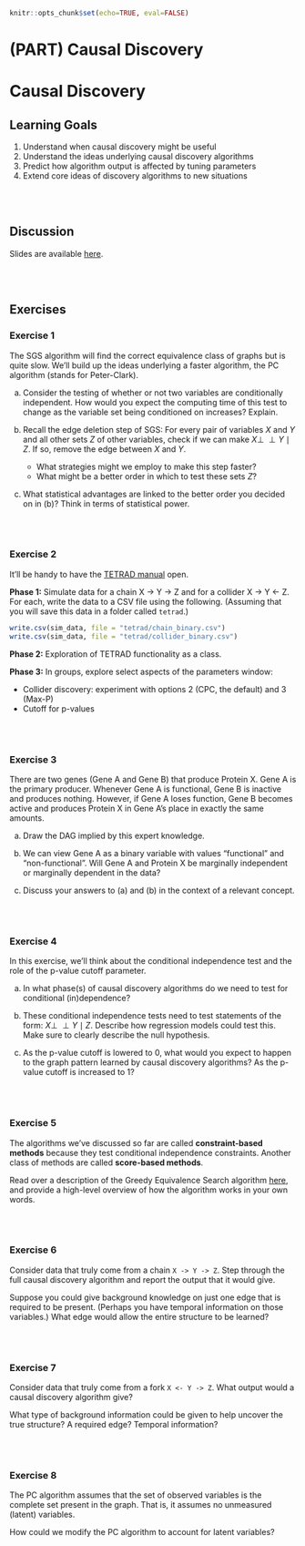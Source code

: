 ```r
knitr::opts_chunk$set(echo=TRUE, eval=FALSE)
```

# (PART) Causal Discovery {-}

# Causal Discovery

## Learning Goals {-}

1. Understand when causal discovery might be useful
2. Understand the ideas underlying causal discovery algorithms
3. Predict how algorithm output is affected by tuning parameters
4. Extend core ideas of discovery algorithms to new situations

<br><br>

## Discussion {-}

Slides are available [here](https://docs.google.com/presentation/d/1ckMGQ9YbjrUM5JCZ7EdNLrVfpS9pLYV0JUYMo9P0-xU/edit?usp=sharing).

<br><br>

## Exercises {-}

### Exercise 1 {-}

The SGS algorithm will find the correct equivalence class of graphs but is quite slow. We'll build up the ideas underlying a faster algorithm, the PC algorithm (stands for Peter-Clark).

a. Consider the testing of whether or not two variables are conditionally independent. How would you expect the computing time of this test to change as the variable set being conditioned on increases? Explain.

b. Recall the edge deletion step of SGS: For every pair of variables $X$ and $Y$ and all other sets $Z$ of other variables, check if we can make $X \perp \!\!\! \perp Y \mid Z$. If so, remove the edge between $X$ and $Y$.    
    - What strategies might we employ to make this step faster?
    - What might be a better order in which to test these sets $Z$?

c. What statistical advantages are linked to the better order you decided on in (b)? Think in terms of statistical power.

<br><br>

### Exercise 2 {-}

It'll be handy to have the [TETRAD manual](https://cmu-phil.github.io/tetrad/manual/) open.

**Phase 1:** Simulate data for a chain X -> Y -> Z and for a collider X -> Y <- Z. For each, write the data to a CSV file using the following. (Assuming that you will save this data in a folder called `tetrad`.)

```r
write.csv(sim_data, file = "tetrad/chain_binary.csv")
write.csv(sim_data, file = "tetrad/collider_binary.csv")
```

**Phase 2:** Exploration of TETRAD functionality as a class.

**Phase 3:** In groups, explore select aspects of the parameters window:

- Collider discovery: experiment with options 2 (CPC, the default) and 3 (Max-P)
- Cutoff for p-values

<br><br>

### Exercise 3 {-}

There are two genes (Gene A and Gene B) that produce Protein X. Gene A is the primary producer. Whenever Gene A is functional, Gene B is inactive and produces nothing. However, if Gene A loses function, Gene B becomes active and produces Protein X in Gene A's place in exactly the same amounts.

a. Draw the DAG implied by this expert knowledge.

b. We can view Gene A as a binary variable with values "functional" and "non-functional". Will Gene A and Protein X be marginally independent or marginally dependent in the data?

c. Discuss your answers to (a) and (b) in the context of a relevant concept.

<br><br>

### Exercise 4 {-}

In this exercise, we'll think about the conditional independence test and the role of the p-value cutoff parameter.

a. In what phase(s) of causal discovery algorithms do we need to test for conditional (in)dependence?

b. These conditional independence tests need to test statements of the form: $X \perp \!\!\! \perp Y \mid Z$. Describe how regression models could test this. Make sure to clearly describe the null hypothesis.

c. As the p-value cutoff is lowered to 0, what would you expect to happen to the graph pattern learned by causal discovery algorithms? As the p-value cutoff is increased to 1?

<br><br>

### Exercise 5 {-}

The algorithms we've discussed so far are called **constraint-based methods** because they test conditional independence constraints. Another class of methods are called **score-based methods**.

Read over a description of the Greedy Equivalence Search algorithm [here](https://rdrr.io/cran/pcalg/man/ges.html), and provide a high-level overview of how the algorithm works in your own words.

<br><br>

### Exercise 6 {-}

Consider data that truly come from a chain `X -> Y -> Z`. Step through the full causal discovery algorithm and report the output that it would give.

Suppose you could give background knowledge on just one edge that is required to be present. (Perhaps you have temporal information on those variables.) What edge would allow the entire structure to be learned?

<br><br>

### Exercise 7 {-}

Consider data that truly come from a fork `X <- Y -> Z`. What output would a causal discovery algorithm give?

What type of background information could be given to help uncover the true structure? A required edge? Temporal information?

<br><br>

### Exercise 8 {-}

The PC algorithm assumes that the set of observed variables is the complete set present in the graph. That is, it assumes no unmeasured (latent) variables.

How could we modify the PC algorithm to account for latent variables?








